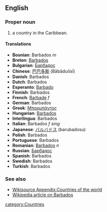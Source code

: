 ==English==

===Proper noun===

# a country in the Caribbean.

====Translations====
*'''Bosnian''': Barbados ''m''
*'''Breton''': [[Barbados]]
*'''Bulgarian''': [[Барбадос]]
*'''Chinese''': [[巴巴多斯]] (Bābāduōsī)
*'''Danish''': Barbados
*'''Dutch''': Barbados
*'''Esperanto''': [[Barbado]]
*'''Finnish''': Barbados
*'''French''': [[Barbade]] ''f''
*'''German''': Barbados
*'''Greek''': [[Μπαρμπάντος]]
*'''Hungarian''': [[Barbados]]
*'''Interlingua''': Barbados
*'''Italian''': Barbados ''f sing''
*'''Japanese''': [[バルバドス]] (barubadosu)
*'''Polish''': Barbados
*'''Portuguese''': Barbados
*'''Romanian''': [[Barbados]] ''n''
*'''Russian''': [[Барбадос]]
*'''Spanish''': Barbados
*'''Swedish''': Barbados
*'''Turkish''': Barbados

===See also===
*[[Wikisource Appendix:Countries of the world]]
*[[w:Barbados|Wikipedia article on Barbados]]

[[category:Countries]]